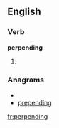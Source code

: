 ==English==

===Verb===
'''perpending'''

# {{present participle of|[[perpend]]}}

===Anagrams===
* {{alphagram|deeginnppr}}
* [[prepending#English|prepending]]

[[fr:perpending]]